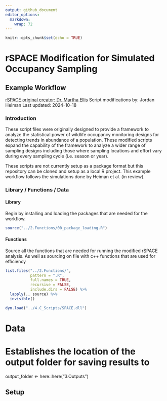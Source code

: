 ```yaml
---
output: github_document
editor_options: 
  markdown: 
    wrap: 72
---
```


```r
knitr::opts_chunk$set(echo = TRUE)
```

# rSPACE Modification for Simulated Occupancy Sampling
## Example Workflow
[rSPACE original creator: Dr. Martha Ellis](https://github.com/mmellis/rSPACE)
Script modifications by: Jordan Heiman
Last updated: 2024-10-18

### Introduction
These script files were originally designed to provide a framework to analyze the statistical power of wildlife occupancy monitoring designs for detecting trends in abundance of a population. These modified scripts expand the capability of the framework to analyze a wider range of sampling designs including those where sampling locations and effort vary during every sampling cycle (i.e. season or year). 

These scripts are not currently setup as a package format but this repository can be cloned and setup as a local R project. This example workflow follows the simulations done by Heiman et al. (in review).

### Library / Functions / Data
#### Library
Begin by installing and loading the packages that are needed for the workflow.

```r
source("../2.Functions/00_package_loading.R")
```

#### Functions
Source all the functions that are needed for running the modified rSPACE analysis. As well as sourcing on file with c++ functions that are used for efficiency

```r
list.files("../2.Functions/",
           pattern = ".R", 
           full.names = TRUE, 
           recursive = FALSE, 
           include.dirs = FALSE) %>% 
  lapply(., source) %>% 
  invisible()

dyn.load("../4.C_Scripts/SPACE.dll")
```






# Data

# Establishes the location of the output folder for saving results to

output_folder \<- here::here("3.Outputs")

## Setup

